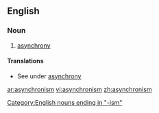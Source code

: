 ==English==
===Noun===
{{en-noun|-}}

# [[asynchrony]]

====Translations====
*See under [[asynchrony]]

[[Category:English nouns ending in "-ism"]]

[[ar:asynchronism]]
[[vi:asynchronism]]
[[zh:asynchronism]]